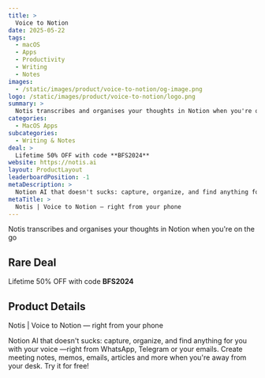 ```yaml
---
title: >
  Voice to Notion
date: 2025-05-22
tags:
  - macOS
  - Apps
  - Productivity
  - Writing
  - Notes
images:
  - /static/images/product/voice-to-notion/og-image.png
logo: /static/images/product/voice-to-notion/logo.png
summary: >
  Notis transcribes and organises your thoughts in Notion when you're on the go
categories:
  - MacOS Apps
subcategories:
  - Writing & Notes
deal: >
  Lifetime 50% OFF with code **BFS2024**
website: https://notis.ai
layout: ProductLayout
leaderboardPosition: -1
metaDescription: >
  Notion AI that doesn't sucks: capture, organize, and find anything for you with your voice —right from WhatsApp, Telegram or your emails. Create meeting notes, memos, emails, articles and more when you're away from your desk. Try it for free!
metaTitle: >
  Notis | Voice to Notion — right from your phone
---
```

Notis transcribes and organises your thoughts in Notion when you're on the go

## Rare Deal

Lifetime 50% OFF with code **BFS2024**

## Product Details

Notis | Voice to Notion — right from your phone

Notion AI that doesn't sucks: capture, organize, and find anything for you with your voice —right from WhatsApp, Telegram or your emails. Create meeting notes, memos, emails, articles and more when you're away from your desk. Try it for free!
